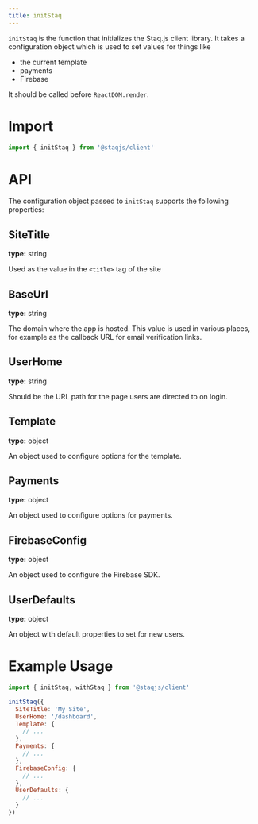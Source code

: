```yaml
---
title: initStaq
---
```


`initStaq` is the function that initializes the Staq.js client
library. It takes a configuration object which is used to set values
for things like

- the current template
- payments
- Firebase

It should be called before `ReactDOM.render`.

# Import

```jsx
import { initStaq } from '@staqjs/client'
```

# API

The configuration object passed to `initStaq` supports the following
properties:

## SiteTitle

**type:** string

Used as the value in the `<title>` tag of the site

## BaseUrl

**type:** string

The domain where the app is hosted. This value is used in various
places, for example as the callback URL for email verification links.


## UserHome

**type:** string

Should be the URL path for the page users are directed to on login.


## Template

**type:** object

An object used to configure options for the template.


## Payments

**type:** object

An object used to configure options for payments.


## FirebaseConfig

**type:** object

An object used to configure the Firebase SDK.


## UserDefaults

**type:** object

An object with default properties to set for new users.


# Example Usage

```jsx
import { initStaq, withStaq } from '@staqjs/client'

initStaq({
  SiteTitle: 'My Site',
  UserHome: '/dashboard',
  Template: {
    // ...
  },
  Payments: {
    // ...
  },
  FirebaseConfig: {
    // ...
  },
  UserDefaults: {
    // ...
  }
})
```